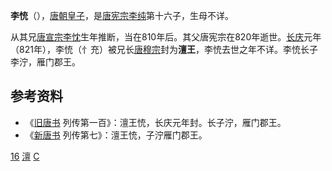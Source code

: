 '''李㤝'''（{{bd|810年代|？|9世纪||catIdx=L}}），[[唐朝|唐朝]][[皇子|皇子]]，是[[唐宪宗|唐宪宗李纯]]第十六子，生母不详。

从其兄[[唐宣宗|唐宣宗李忱]]生年推断，当在810年后。其父唐宪宗在820年逝世。[[长庆|长庆]]元年（821年），李㤝（忄充）被兄长[[唐穆宗|唐穆宗]]封为'''澶王'''，李㤝去世之年不详。李㤝长子李泞，雁门郡王。

== 参考资料 ==
*《[[旧唐书|旧唐书]] 列传第一百》：澶王㤝，长庆元年封。长子泞，雁门郡王。
*《[[新唐书|新唐书]] 列传第七》：澶王㤝，子泞雁门郡王。

[[Category:唐宪宗皇子|16]]
[[Category:唐朝宗室国王|澶]]
[[Category:李姓|C]]
